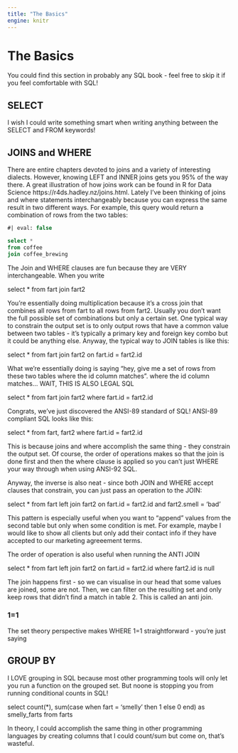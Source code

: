 ```yaml
---
title: "The Basics"
engine: knitr
---
```


# The Basics

You could find this section in probably any SQL book - feel free to skip it if you feel comfortable with SQL!


## SELECT

I wish I could write something smart when writing anything between the SELECT and FROM keywords!

## JOINS and WHERE

There are entire chapters devoted to joins and a variety of interesting dialects. However, knowing LEFT and INNER joins gets you 95% of the way there. A great illustration of how joins work can be found in R for Data Science https://r4ds.hadley.nz/joins.html. Lately I've been thinking of joins and where statements interchangeably because you can express the same result in two different ways. For example, this query would return a combination of rows from the two tables:

```sql
#| eval: false

select *
from coffee
join coffee_brewing

```




The Join and WHERE clauses are fun because they are VERY interchangeable. When you write

select *
from fart
join fart2

You're essentially doing multiplication because it's a cross join that combines all rows from fart to all rows from fart2. Usually you don't want the full possible set of combinations but only a certain set. One typical way to constrain the output set is to only output rows that have a common value between two tables - it's typically a primary key and foreign key combo but it could be anything else. Anyway, the typical way to JOIN tables is like this:

select *
from fart
join fart2
  on fart.id = fart2.id
  
What we're essentially doing is saying "hey, give me a set of rows from these two tables where the id column matches". where the id column matches... WAIT, THIS IS ALSO LEGAL SQL

select *
from fart
join fart2
where fart.id = fart2.id

Congrats, we've just discovered the ANSI-89 standard of SQL! ANSI-89 compliant SQL looks like this:

select *
from fart, fart2
where fart.id = fart2.id

This is because joins and where accomplish the same thing - they constrain the output set. Of course, the order of operations makes so that the join is done first and then the where clause is applied so you can't just WHERE your way through when using ANSI-92 SQL.

Anyway, the inverse is also neat - since both JOIN and WHERE accept clauses that constrain, you can just pass an operation to the JOIN:

select *
from fart
left join fart2
  on fart.id = fart2.id
  and fart2.smell = 'bad'

This pattern is especially useful when you want to "append" values from the second table but only when some condition is met. For example, maybe I would like to show all clients but only add their contact info if they have accepted to our marketing agreeement terms.

The order of operation is also useful when running the ANTI JOIN

select *
from fart
left join fart2
  on fart.id = fart2.id
where fart2.id is null

The join happens first - so we can visualise in our head that some values are joined, some are not. Then, we can filter on the resulting set and only keep rows that didn't find a match in table 2. This is called an anti join.

### 1=1

The set theory perspective makes WHERE 1=1 straightforward - you're just saying 




## GROUP BY

I LOVE grouping in SQL because most other programming tools will only let you run a function on the grouped set. But noone is stopping you from running conditional counts in SQL!

select
  count(*),
  sum(case when fart = 'smelly' then 1 else 0 end) as smelly_farts
from farts

In theory, I could accomplish the same thing in other programming languages by creating columns that I could count/sum but come on, that's wasteful.
















  
  
  
  

